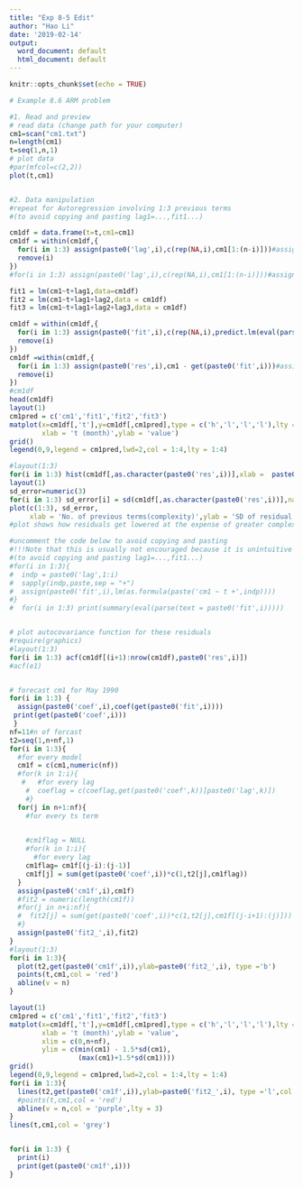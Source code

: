 ---
title: "Exp 8-5 Edit"
author: "Hao Li"
date: '2019-02-14'
output:
  word_document: default
  html_document: default
---

```{r setup, include=FALSE}
knitr::opts_chunk$set(echo = TRUE)
```

```{r}
# Example 8.6 ARM problem

#1. Read and preview
# read data (change path for your computer)
cm1=scan("cm1.txt")
n=length(cm1)
t=seq(1,n,1)
# plot data
#par(mfcol=c(2,2))
plot(t,cm1)


#2. Data manipulation
#repeat for Autoregression involving 1:3 previous terms
#(to avoid copying and pasting lag1=...,fit1...)

cm1df = data.frame(t=t,cm1=cm1)
cm1df = within(cm1df,{
  for(i in 1:3) assign(paste0('lag',i),c(rep(NA,i),cm1[1:(n-i)]))#assign lag1:lag3
  remove(i)
})
#for(i in 1:3) assign(paste0('lag',i),c(rep(NA,i),cm1[1:(n-i)]))#assign lag1:lag3

fit1 = lm(cm1~t+lag1,data=cm1df)
fit2 = lm(cm1~t+lag1+lag2,data = cm1df)
fit3 = lm(cm1~t+lag1+lag2+lag3,data = cm1df)

cm1df = within(cm1df,{
  for(i in 1:3) assign(paste0('fit',i),c(rep(NA,i),predict.lm(eval(parse(text = paste0('fit',i))))))#assign lag1:lag3
  remove(i)
})
cm1df =within(cm1df,{
  for(i in 1:3) assign(paste0('res',i),cm1 - get(paste0('fit',i)))#assign lag1:lag3
  remove(i)
})
#cm1df
head(cm1df)
layout(1)
cm1pred = c('cm1','fit1','fit2','fit3')
matplot(x=cm1df[,'t'],y=cm1df[,cm1pred],type = c('h','l','l','l'),lty = 1:4,col =1:4,
        xlab = 't (month)',ylab = 'value')
grid()
legend(0,9,legend = cm1pred,lwd=2,col = 1:4,lty = 1:4)

#layout(1:3)
for(i in 1:3) hist(cm1df[,as.character(paste0('res',i))],xlab =  paste0('residual',i),main = paste0('residual',i))
layout(1)
sd_error=numeric(3)
for(i in 1:3) sd_error[i] = sd(cm1df[,as.character(paste0('res',i))],na.rm =T)
plot(c(1:3), sd_error,
     xlab = 'No. of previous terms(complexity)',ylab = 'SD of residual',type = 'b')
#plot shows how residuals get lowered at the expense of greater complexity

#uncomment the code below to avoid copying and pasting
#!!!Note that this is usually not encouraged because it is unintuitive
#(to avoid copying and pasting lag1=...,fit1...)
#for(i in 1:3){
#  indp = paste0('lag',1:i)
#  sapply(indp,paste,sep = "+")
#  assign(paste0('fit',i),lm(as.formula(paste('cm1 ~ t +',indp))))
#}
#  for(i in 1:3) print(summary(eval(parse(text = paste0('fit',i)))))


# plot autocovariance function for these residuals
#require(graphics)
#layout(1:3)
for(i in 1:3) acf(cm1df[(i+1):nrow(cm1df),paste0('res',i)])
#acf(e1)


# forecast cm1 for May 1990
for(i in 1:3) {
  assign(paste0('coef',i),coef(get(paste0('fit',i))))
 print(get(paste0('coef',i)))
 }
nf=11#n of forcast
t2=seq(1,n+nf,1)
for(i in 1:3){
  #for every model
  cm1f = c(cm1,numeric(nf))
  #for(k in 1:i){
   #   #for every lag
    #  coeflag = c(coeflag,get(paste0('coef',k))[paste0('lag',k)])
    #}
  for(j in n+1:nf){
    #for every ts term
    

    #cm1flag = NULL
    #for(k in 1:i){
      #for every lag
    cm1flag= cm1f[(j-i):(j-1)]
    cm1f[j] = sum(get(paste0('coef',i))*c(1,t2[j],cm1flag))
  }
  assign(paste0('cm1f',i),cm1f)
  #fit2 = numeric(length(cm1f))
  #for(j in n+i:nf){
  #  fit2[j] = sum(get(paste0('coef',i))*c(1,t2[j],cm1f[(j-i+1):(j)]))
  #}
  assign(paste0('fit2_',i),fit2)
}
#layout(1:3)
for(i in 1:3){
  plot(t2,get(paste0('cm1f',i)),ylab=paste0('fit2_',i), type ='b')
  points(t,cm1,col = 'red')
  abline(v = n)
}

layout(1)
cm1pred = c('cm1','fit1','fit2','fit3')
matplot(x=cm1df[,'t'],y=cm1df[,cm1pred],type = c('h','l','l','l'),lty = 1:4,col =1:4,
        xlab = 't (month)',ylab = 'value',
        xlim = c(0,n+nf),
        ylim = c(min(cm1) - 1.5*sd(cm1),
                 (max(cm1)+1.5*sd(cm1))))
grid()
legend(0,9,legend = cm1pred,lwd=2,col = 1:4,lty = 1:4)
for(i in 1:3){
  lines(t2,get(paste0('cm1f',i)),ylab=paste0('fit2_',i), type ='l',col = i+1)
  #points(t,cm1,col = 'red')
  abline(v = n,col = 'purple',lty = 3)
}
lines(t,cm1,col = 'grey')


for(i in 1:3) {
  print(i)
  print(get(paste0('cm1f',i)))
}


```